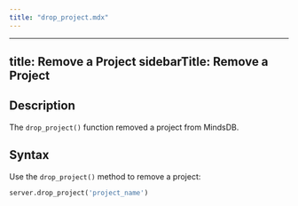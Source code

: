 ```yaml
---
title: "drop_project.mdx"
---
```


---
title: Remove a Project
sidebarTitle: Remove a Project
---

## Description

The `drop_project()` function removed a project from MindsDB.

## Syntax

Use the `drop_project()` method to remove a project:

```python
server.drop_project('project_name')
```
